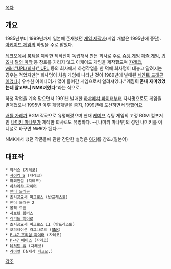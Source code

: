 [[목차]]

== 개요 ==
1985년부터 1999년까지 일본에 존재했던 [[게임 제작사]](게임 개발은 1995년에 중단). [[아케이드 게임]]의 하청을 주로 맡았다.

[[테크모]]에서 [[붐잭]]을 제작한 제작진이 독립해서 만든 회사로 주로 [[슈팅 게임]] [[퍼즐 게임]], [[퀴즈]]나 [[탈의 마작]] 등 장르를 가리지 않고 아케이드 게임을 제작했으며 [[쟈레코]], [[wiki:"UPL(회사)" UPL]] 등의 회사에서 하청작업을 한 덕에 회사명이 대놓고 알려지는 경우는 적었지만[* 회사명이 처음 게임에 나타난 것이 1989년에 발매된 [[세인트 드래곤]]이었다.] 우수한 아이디어가 많이 들어간 게임으로서 알려져있다.''' "게임이 존내 재미있었는데 알고보니 NMK꺼였다" '''라는 식으로.

하청 작업을 계속 맡으면서 1991년 발매한 [[하챠메챠 파이터]]부터 자사명으로도 게임을 발매했으나 1995년 이후 게임개발을 중지, 1999년에 도산하면서 [[망했어요]].

[[배틀 가레가]] BGM 작곡으로 유명해졌으며 현재 [[케이브]] 슈팅 게임의 고정 BGM 컴포저인 [[나미키 마나부]]가 제직한 회사로도 유명하다. --[나미키 마나부]의 성인 나미키를 이니셜로 바꾸면 ''NMK''가 된다.--

NMK에서 냈던 작품들에 관한 간단한 설명은 [http://www.higenekodo.jp/untiku/nmk.htm 여기]를 참조.(일본어)

== 대표작 ==
 * 아거스 ([[쟈레코]])
 * [[사이킥 5]] (쟈레코)
 * 마괴전설 (쟈레코)
 * [[하챠메챠 파이터]]
 * [[썬더 드래곤]]
 * [[초시공요새 마크로스]] ([[반프레스토]])
 * 썬더 드래곤 2
 * 봄잭 트윈
 * [[사보텐 봄버스]]
 * [[래피드 히어로]]
 * 초시공요새 마크로스 II (반프레스토)
 * 오퍼레이션 라그나로크 ([[SNK]])
 * [[P-47 프리덤 파이터]] (자레코)
 * [[P-47 에이스]] (자레코)
 * [[데저트 워]] (자레코)
 * [[라이엇]] (실제작 [[테크모]].)

[[각주]]
